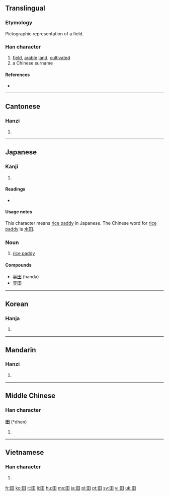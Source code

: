 ==Translingual==
{{stroke order|strokes=5}}
{{stroke order|strokes=5|type=jbw}}

===Etymology===
Pictographic representation of a field.

===Han character===
{{Han char|rn=102|rad=田|as=00|sn=5|four=6040<sub>0</sub>|canj=田 (W)|ids=⿴[[囗]][[十]]}}

# [[field]], [[arable]] [[land]], [[cultivated]]
# a Chinese surname

====References====
* {{Han ref|kx=0756.110|dkj=21723|dj=1167.010|hdz=42524.010|uh=7530|ud=30000|bh=A5D0|bd=42448}}

----

==Cantonese==

===Hanzi===
{{yue-hanzi|jyut=|y=tin4}}

# {{defn|Cantonese|sort=田00}}

----

==Japanese==

===Kanji===
{{ja-kanji|grade=1|rs=田00}}

# {{defn|Japanese}}

====Readings====
* {{ja-readings|on=[[でん]] (den), [[てん]] (ten)|kun=[[た]] (ta), [[かり]] (kari)}}

====Usage notes====
This character means [[rice paddy]] in Japanese. The Chinese word for [[rice paddy]] is [[水田]].

===Noun===
{{ja-noun|k|hira=た|rom=ta}}

# [[rice paddy]]

====Compounds====
* [[半田]] (handa)
* [[豊田]]

----

==Korean==

===Hanja===
{{ko-hanja|hangeul=전|eumhun=밭|rv=jeon|mr=chŏn|y=cen}}

# {{defn|Korean|sort=田00}}

----

==Mandarin==

===Hanzi===
{{cmn-hanzi|pin=[[tián]] ([[tian2]]), [[yāo]] ([[yao1]])|wg=t'ien<sup>2</sup>, yao<sup>1</sup>}}

# {{defn|Mandarin|sort=田00}}

----

==Middle Chinese==

===Han character===
'''田''' (*dhen)<!--asterisk signifies that this is a reconstructed pronunciation-->

# {{defn|Middle Chinese|sort=田00}}

----

==Vietnamese==

===Han character===
{{vi-hantu|[[điền]], [[ruộng]]|rs=田00}}

# {{defn|Vietnamese|sort=田00}}

[[fr:田]]
[[ko:田]]
[[it:田]]
[[li:田]]
[[hu:田]]
[[ms:田]]
[[ja:田]]
[[pl:田]]
[[pt:田]]
[[sv:田]]
[[vi:田]]
[[uk:田]]